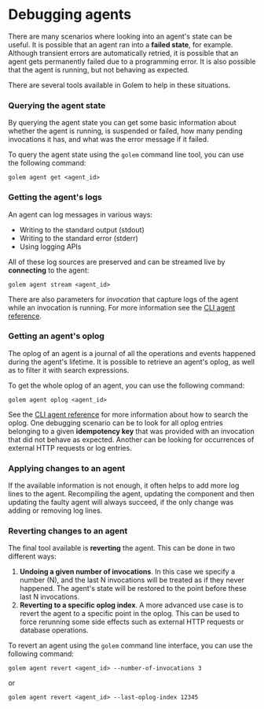 # Debugging agents

There are many scenarios where looking into an agent's state can be useful. It is possible that an agent ran into a **failed state**, for example. Although transient errors are automatically retried, it is possible that an agent gets permanently failed due to a programming error. It is also possible that the agent is running, but not behaving as expected.

There are several tools available in Golem to help in these situations.

### Querying the agent state

By querying the agent state you can get some basic information about whether the agent is running, is suspended or failed, how many pending invocations it has, and what was the error message if it failed.

To query the agent state using the `golem` command line tool, you can use the following command:

```shell copy
golem agent get <agent_id>
```

### Getting the agent's logs

An agent can log messages in various ways:

- Writing to the standard output (stdout)
- Writing to the standard error (stderr)
- Using logging APIs

All of these log sources are preserved and can be streamed live by **connecting** to the agent:

```shell copy
golem agent stream <agent_id>
```

There are also parameters for *invocation* that capture logs of the agent while an invocation is running. For more information see the [CLI agent reference](/cli/agents).

### Getting an agent's oplog

The oplog of an agent is a journal of all the operations and events happened during the agent's lifetime. It is possible to retrieve an agent's oplog, as well as to filter it with search expressions.

To get the whole oplog of an agent, you can use the following command:

```shell copy
golem agent oplog <agent_id>
```

See the [CLI agent reference](/cli/agents) for more information about how to search the oplog. One debugging scenario can be to look for all oplog entries belonging to a given **idempotency key** that was provided with an invocation that did not behave as expected. Another can be looking for occurrences of external HTTP requests or log entries.

### Applying changes to an agent

If the available information is not enough, it often helps to add more log lines to the agent. Recompiling the agent, updating the component and then updating the faulty agent will always succeed, if the only change was adding or removing log lines.

### Reverting changes to an agent

The final tool available is **reverting** the agent. This can be done in two different ways:

1. **Undoing a given number of invocations**. In this case we specify a number (N), and the last N invocations will be treated as if they never happened. The agent's state will be restored to the point before these last N invocations.
2. **Reverting to a specific oplog index**. A more advanced use case is to revert the agent to a specific point in the oplog. This can be used to force rerunning some side effects such as external HTTP requests or database operations.

To revert an agent using the `golem` command line interface, you can use the following command:

```shell copy
golem agent revert <agent_id> --number-of-invocations 3
```

or

```shell copy
golem agent revert <agent_id> --last-oplog-index 12345
```
